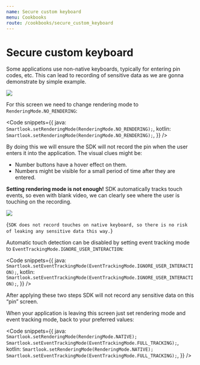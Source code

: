 ```yaml
---
name: Secure custom keyboard
menu: Cookbooks
route: /cookbooks/secure_custom_keyboard
---
```




# Secure custom keyboard

Some applications use non-native keyboards, typically for entering pin codes, etc.
This can lead to recording of sensitive data as we are gonna demonstrate by simple example.

<img src={pin_code_screen} />

For this screen we need to change rendering mode to `RenderingMode.NO_RENDERING`:

<Code
  snippets={{
    java: `
Smartlook.setRenderingMode(RenderingMode.NO_RENDERING);
`,
    kotlin: `
Smartlook.setRenderingMode(RenderingMode.NO_RENDERING);
`,
  }}
/>

By doing this we will ensure the SDK will not record the pin when the user enters it into the application. The visual clues might be:

* Number buttons have a hover effect on them.
* Numbers might be visible for a small period of time after they are entered.

**Setting rendering mode is not enough!** SDK automatically tracks touch events, so even with blank video, we can clearly see where the user is touching on the recording.

<img src={pin_code_screen_no_rendering} />

<TextBlock kind="note">{`
SDK does not record touches on native keyboard, so there is no risk of leaking any sensitive data this way.
`}</TextBlock>

Automatic touch detection can be disabled by setting event tracking mode to `EventTrackingMode.IGNORE_USER_INTERACTION`:

<Code
  snippets={{
    java: `
Smartlook.setEventTrackingMode(EventTrackingMode.IGNORE_USER_INTERACTION);
`,
    kotlin: `
Smartlook.setEventTrackingMode(EventTrackingMode.IGNORE_USER_INTERACTION);
`,
  }}
/>

After applying these two steps SDK will not record any sensitive data on this “pin” screen.

When your application is leaving this screen just set rendering mode and event tracking mode, back to your preferred values:

<Code
  snippets={{
    java: `
Smartlook.setRenderingMode(RenderingMode.NATIVE);
Smartlook.setEventTrackingMode(EventTrackingMode.FULL_TRACKING);
`,
    kotlin: `
Smartlook.setRenderingMode(RenderingMode.NATIVE);
Smartlook.setEventTrackingMode(EventTrackingMode.FULL_TRACKING);
`,
  }}
/>